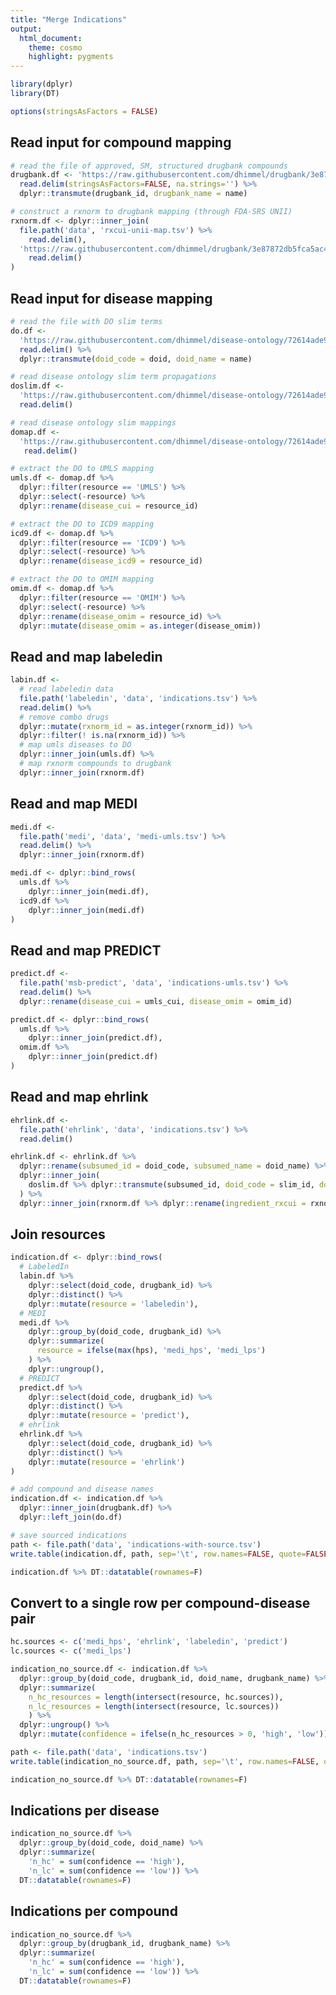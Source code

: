 ```yaml
---
title: "Merge Indications"
output:
  html_document:
    theme: cosmo
    highlight: pygments
---
```


```r
library(dplyr)
library(DT)

options(stringsAsFactors = FALSE)
```


## Read input for compound mapping

```r
# read the file of approved, SM, structured drugbank compounds
drugbank.df <- 'https://raw.githubusercontent.com/dhimmel/drugbank/3e87872db5fca5ac427ce27464ab945c0ceb4ec6/data/drugbank-slim.tsv' %>%
  read.delim(stringsAsFactors=FALSE, na.strings='') %>%
  dplyr::transmute(drugbank_id, drugbank_name = name)

# construct a rxnorm to drugbank mapping (through FDA-SRS UNII)
rxnorm.df <- dplyr::inner_join(
  file.path('data', 'rxcui-unii-map.tsv') %>%
    read.delim(),
  'https://raw.githubusercontent.com/dhimmel/drugbank/3e87872db5fca5ac427ce27464ab945c0ceb4ec6/data/mapping/fdasrs.tsv' %>%
    read.delim()
)

```

## Read input for disease mapping

```r
# read the file with DO slim terms
do.df <- 
  'https://raw.githubusercontent.com/dhimmel/disease-ontology/72614ade9f1cc5a5317b8f6836e1e464b31d5587/data/slim-terms.tsv' %>%
  read.delim() %>%
  dplyr::transmute(doid_code = doid, doid_name = name)

# read disease ontology slim term propagations
doslim.df <- 
  'https://raw.githubusercontent.com/dhimmel/disease-ontology/72614ade9f1cc5a5317b8f6836e1e464b31d5587/data/slim-terms-prop.tsv' %>%
  read.delim()

# read disease ontology slim mappings
domap.df <- 
  'https://raw.githubusercontent.com/dhimmel/disease-ontology/72614ade9f1cc5a5317b8f6836e1e464b31d5587/data/xrefs-prop-slim.tsv' %>%
   read.delim()

# extract the DO to UMLS mapping
umls.df <- domap.df %>%
  dplyr::filter(resource == 'UMLS') %>%
  dplyr::select(-resource) %>%
  dplyr::rename(disease_cui = resource_id)

# extract the DO to ICD9 mapping
icd9.df <- domap.df %>%
  dplyr::filter(resource == 'ICD9') %>%
  dplyr::select(-resource) %>%
  dplyr::rename(disease_icd9 = resource_id)

# extract the DO to OMIM mapping
omim.df <- domap.df %>%
  dplyr::filter(resource == 'OMIM') %>%
  dplyr::select(-resource) %>%
  dplyr::rename(disease_omim = resource_id) %>%
  dplyr::mutate(disease_omim = as.integer(disease_omim))
```

## Read and map labeledin

```r
labin.df <-
  # read labeledin data
  file.path('labeledin', 'data', 'indications.tsv') %>%
  read.delim() %>%
  # remove combo drugs
  dplyr::mutate(rxnorm_id = as.integer(rxnorm_id)) %>%
  dplyr::filter(! is.na(rxnorm_id)) %>%
  # map umls diseases to DO
  dplyr::inner_join(umls.df) %>%
  # map rxnorm compounds to drugbank
  dplyr::inner_join(rxnorm.df)
```

## Read and map MEDI

```r
medi.df <- 
  file.path('medi', 'data', 'medi-umls.tsv') %>%
  read.delim() %>%
  dplyr::inner_join(rxnorm.df)

medi.df <- dplyr::bind_rows(
  umls.df %>%
    dplyr::inner_join(medi.df),
  icd9.df %>%
    dplyr::inner_join(medi.df)
)

```

## Read and map PREDICT

```r
predict.df <- 
  file.path('msb-predict', 'data', 'indications-umls.tsv') %>%
  read.delim() %>%
  dplyr::rename(disease_cui = umls_cui, disease_omim = omim_id)

predict.df <- dplyr::bind_rows(
  umls.df %>%
    dplyr::inner_join(predict.df),
  omim.df %>%
    dplyr::inner_join(predict.df)
)
```

## Read and map ehrlink

```r
ehrlink.df <- 
  file.path('ehrlink', 'data', 'indications.tsv') %>%
  read.delim()

ehrlink.df <- ehrlink.df %>%
  dplyr::rename(subsumed_id = doid_code, subsumed_name = doid_name) %>%
  dplyr::inner_join(
    doslim.df %>% dplyr::transmute(subsumed_id, doid_code = slim_id, doid_name = slim_name)
  ) %>%
  dplyr::inner_join(rxnorm.df %>% dplyr::rename(ingredient_rxcui = rxnorm_id))
```

## Join resources

```r
indication.df <- dplyr::bind_rows(
  # LabeledIn
  labin.df %>%
    dplyr::select(doid_code, drugbank_id) %>%
    dplyr::distinct() %>%
    dplyr::mutate(resource = 'labeledin'),
  # MEDI
  medi.df %>%
    dplyr::group_by(doid_code, drugbank_id) %>%
    dplyr::summarize(
      resource = ifelse(max(hps), 'medi_hps', 'medi_lps')
    ) %>%
    dplyr::ungroup(),
  # PREDICT
  predict.df %>%
    dplyr::select(doid_code, drugbank_id) %>%
    dplyr::distinct() %>%
    dplyr::mutate(resource = 'predict'),
  # ehrlink
  ehrlink.df %>%
    dplyr::select(doid_code, drugbank_id) %>%
    dplyr::distinct() %>%
    dplyr::mutate(resource = 'ehrlink')
)

# add compound and disease names
indication.df <- indication.df %>%
  dplyr::inner_join(drugbank.df) %>%
  dplyr::left_join(do.df)

# save sourced indications
path <- file.path('data', 'indications-with-source.tsv')
write.table(indication.df, path, sep='\t', row.names=FALSE, quote=FALSE)

indication.df %>% DT::datatable(rownames=F)
```

## Convert to a single row per compound-disease pair
<a name="indication-table"></a>

```r
hc.sources <- c('medi_hps', 'ehrlink', 'labeledin', 'predict')
lc.sources <- c('medi_lps')

indication_no_source.df <- indication.df %>%
  dplyr::group_by(doid_code, drugbank_id, doid_name, drugbank_name) %>%
  dplyr::summarize(
    n_hc_resources = length(intersect(resource, hc.sources)),
    n_lc_resources = length(intersect(resource, lc.sources))
    ) %>%
  dplyr::ungroup() %>%
  dplyr::mutate(confidence = ifelse(n_hc_resources > 0, 'high', 'low'))

path <- file.path('data', 'indications.tsv')
write.table(indication_no_source.df, path, sep='\t', row.names=FALSE, quote=FALSE)

indication_no_source.df %>% DT::datatable(rownames=F)
```

## Indications per disease

```r
indication_no_source.df %>%
  dplyr::group_by(doid_code, doid_name) %>%
  dplyr::summarize(
    'n_hc' = sum(confidence == 'high'),
    'n_lc' = sum(confidence == 'low')) %>%
  DT::datatable(rownames=F)
```

## Indications per compound

```r
indication_no_source.df %>%
  dplyr::group_by(drugbank_id, drugbank_name) %>%
  dplyr::summarize(
    'n_hc' = sum(confidence == 'high'),
    'n_lc' = sum(confidence == 'low')) %>%
  DT::datatable(rownames=F)
```
